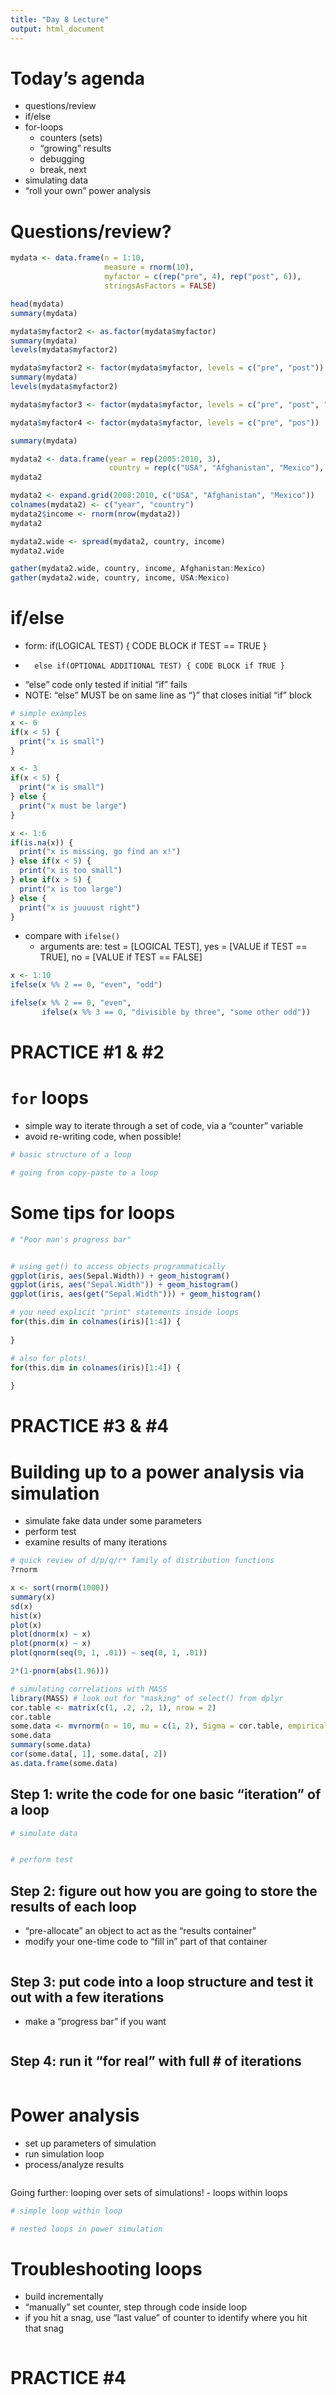 ```yaml
---
title: "Day 8 Lecture"
output: html_document
---
```


# Today's agenda
  - questions/review
  - if/else
  - for-loops
    - counters (sets)
    - "growing" results
    - debugging
    - break, next
  - simulating data
  - "roll your own" power analysis

# Questions/review?

```r
mydata <- data.frame(n = 1:10,
                     measure = rnorm(10),
                     myfactor = c(rep("pre", 4), rep("post", 6)),
                     stringsAsFactors = FALSE)

head(mydata)
summary(mydata)

mydata$myfactor2 <- as.factor(mydata$myfactor)
summary(mydata)
levels(mydata$myfactor2)

mydata$myfactor2 <- factor(mydata$myfactor, levels = c("pre", "post"))
summary(mydata)
levels(mydata$myfactor2)

mydata$myfactor3 <- factor(mydata$myfactor, levels = c("pre", "post", "something else"))

mydata$myfactor4 <- factor(mydata$myfactor, levels = c("pre", "pos"))

summary(mydata)

mydata2 <- data.frame(year = rep(2005:2010, 3),
                      country = rep(c("USA", "Afghanistan", "Mexico"), each = 6))
mydata2

mydata2 <- expand.grid(2008:2010, c("USA", "Afghanistan", "Mexico"))
colnames(mydata2) <- c("year", "country")
mydata2$income <- rnorm(nrow(mydata2))
mydata2

mydata2.wide <- spread(mydata2, country, income)
mydata2.wide

gather(mydata2.wide, country, income, Afghanistan:Mexico)
gather(mydata2.wide, country, income, USA:Mexico)

```


# if/else
  - form: if(LOGICAL TEST) { CODE BLOCK if TEST == TRUE  }
  -       else if(OPTIONAL ADDITIONAL TEST) { CODE BLOCK if TRUE }
  - "else" code only tested if initial "if" fails
  - NOTE: "else" MUST be on same line as "}" that closes initial "if" block

```r
# simple examples
x <- 6
if(x < 5) {
  print("x is small")
}

x <- 3
if(x < 5) {
  print("x is small")
} else {
  print("x must be large")
}

x <- 1:6
if(is.na(x)) {
  print("x is missing, go find an x!")
} else if(x < 5) {
  print("x is too small")
} else if(x > 5) {
  print("x is too large")
} else {
  print("x is juuuust right")
}

```

  - compare with `ifelse()`
    - arguments are: test = [LOGICAL TEST], yes = [VALUE if TEST == TRUE], no = [VALUE if TEST == FALSE]

```r
x <- 1:10
ifelse(x %% 2 == 0, "even", "odd")

ifelse(x %% 2 == 0, "even", 
       ifelse(x %% 3 == 0, "divisible by three", "some other odd"))

```

# PRACTICE #1 & #2

# `for` loops
  - simple way to iterate through a set of code, via a "counter" variable
  - avoid re-writing code, when possible!

```r
# basic structure of a loop

# going from copy-paste to a loop

```

# Some tips for loops

```r
# "Poor man's progress bar"


# using get() to access objects programmatically
ggplot(iris, aes(Sepal.Width)) + geom_histogram()
ggplot(iris, aes("Sepal.Width")) + geom_histogram()
ggplot(iris, aes(get("Sepal.Width"))) + geom_histogram()

# you need explicit "print" statements inside loops
for(this.dim in colnames(iris)[1:4]) {
  
}

# also for plots!
for(this.dim in colnames(iris)[1:4]) {
  
}

```


# PRACTICE #3 & #4

# Building up to a power analysis via simulation
  - simulate fake data under some parameters
  - perform test
  - examine results of many iterations

```r
# quick review of d/p/q/r* family of distribution functions
?rnorm

x <- sort(rnorm(1000))
summary(x)
sd(x)
hist(x)
plot(x)
plot(dnorm(x) ~ x)
plot(pnorm(x) ~ x)
plot(qnorm(seq(0, 1, .01)) ~ seq(0, 1, .01))

2*(1-pnorm(abs(1.96)))

# simulating correlations with MASS
library(MASS) # look out for "masking" of select() from dplyr
cor.table <- matrix(c(1, .2, .2, 1), nrow = 2)
cor.table
some.data <- mvrnorm(n = 10, mu = c(1, 2), Sigma = cor.table, empirical = FALSE)
some.data
summary(some.data)
cor(some.data[, 1], some.data[, 2])
as.data.frame(some.data)


```

## Step 1: write the code for one basic "iteration" of a loop

```r
# simulate data


# perform test


```

## Step 2: figure out how you are going to store the results of each loop
  - "pre-allocate" an object to act as the "results container"
  - modify your one-time code to "fill in" part of that container

```r


```

## Step 3: put code into a loop structure and test it out with a few iterations
  - make a "progress bar" if you want

```r


```

## Step 4: run it "for real" with full # of iterations

```r


```


# Power analysis
  - set up parameters of simulation
  - run simulation loop
  - process/analyze results

```r


```

Going further: looping over sets of simulations!
  - loops within loops

```r
# simple loop within loop

# nested loops in power simulation

```

# Troubleshooting loops
  - build incrementally
  - "manually" set counter, step through code inside loop
  - if you hit a snag, use "last value" of counter to identify where you hit that snag

```r


```

# PRACTICE #4